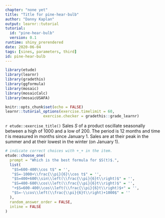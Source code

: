 ```yaml
---
chapter: "none yet"
title: "Title for pine-hear-bulb"
author: "Danny Kaplan"
output: learnr::tutorial
tutorial:
  id: "pine-hear-bulb"
  version: 0.1
runtime: shiny_prerendered
date: 2020-06-04 
tags: [sines, parameters, third]
id: pine-hear-bulb
---
```


```r
library(etude)
library(learnr)
library(gradethis)
library(ggformula)
library(mosaic)
library(mosaicCalc)
library(mosaicUSAFA)

knitr::opts_chunk$set(echo = FALSE)
learnr::tutorial_options(exercise.timelimit = 60, 
                 exercise.checker = gradethis::grade_learnr)
```


`r etude::exercise_title()` Sales $S$ of a product oscillate seasonally between a high of $1000$ and a low of $200$. The period is 12 months and time $t$ is measured in months since January 1. Sales are at their peak in the summer and at their lowest in the winter (on January 1). 


```r
# indicate correct choices with +_+ in the item.
etude::choose_one(
  prompt = "Which is the best formula for $S(t)$.",
  list(
   "$S=600-400\\cos t$" = '',
   "$S=-1000+\\frac{\\pi}{6}\\cos t$" = '',
   "$S=400+600\\sin\\left(\\frac{\\pi}{6}t\\right)$" = '',
   "$S=400-600\\cos\\left(\\frac{\\pi}{6}t\\right)$" = '',
   "+$S=600-400\\cos\\left(\\frac{\\pi}{6}t\\right)$+" = '',
   "$S=-\\cos\\left(\\frac{\\pi}{6}t\\right)+1000$" = ''
  ),
  random_answer_order = FALSE,
  inline = FALSE
)
```







